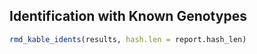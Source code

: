 ## Identification with Known Genotypes

```r
rmd_kable_idents(results, hash.len = report.hash_len)
```
